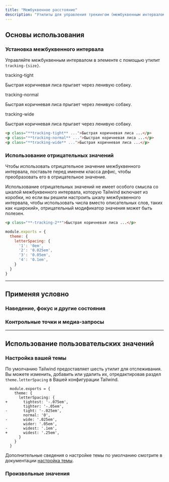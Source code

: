 ```yaml
---
title: "Межбуквенное расстояние"
description: "Утилиты для управления трекингом (межбуквенным интервалом) элемента."
---
```




## Основы использования

### Установка межбуквенного интервала

Управляйте межбуквенным интервалом в элементе с помощью утилит `tracking-{size}`.

<Example>
  <div class="flex flex-col gap-8">
    <div>
      <span class="font-medium text-sm text-slate-500 font-mono mb-3 dark:text-slate-400">tracking-tight</span>
      <p class="tracking-tight text-lg font-medium text-slate-900 dark:text-slate-200">
        Быстрая коричневая лиса прыгает через ленивую собаку.
      </p>
    </div>
    <div>
      <span class="font-medium text-sm text-slate-500 font-mono mb-3 dark:text-slate-400">tracking-normal</span>
      <p class="tracking-normal text-lg font-medium text-slate-900 dark:text-slate-200">
        Быстрая коричневая лиса прыгает через ленивую собаку.
      </p>
    </div>
    <div>
      <span class="font-medium text-sm text-slate-500 font-mono mb-3 dark:text-slate-400">tracking-wide</span>
      <p class="tracking-wide text-lg font-medium text-slate-900 dark:text-slate-200">
        Быстрая коричневая лиса прыгает через ленивую собаку.
      </p>
    </div>
  </div>
</Example>

```html
<p class="**tracking-tight** ...">Быстрая коричневая лиса ...</p>
<p class="**tracking-normal** ...">Быстрая коричневая лиса ...</p>
<p class="**tracking-wide** ...">Быстрая коричневая лиса ...</p>
```

### Использование отрицательных значений

Чтобы использовать отрицательное значение межбуквенного интервала, поставьте перед именем класса дефис, чтобы преобразовать его в отрицательное значение.

Использование отрицательных значений не имеет особого смысла со шкалой межбуквенного интервала, которую Tailwind включает из коробки, но если вы решили настроить шкалу межбуквенного интервала, чтобы использовать числа вместо описательных слов, таких как «широкий», отрицательный модификатор значения может быть полезен.

<SnippetGroup>

```html HTML
<p class="**-tracking-2**">Быстрая коричневая лиса ...</p>
```

```js tailwind.config.js
module.exports = {
  theme: {
    letterSpacing: {
      '1': '0em',
      '2': '0.025em',
      '3': '0.05em',
      '4': '0.1em',
    }
  }
}
```

</SnippetGroup>

---

## <Heading ignore>Применяя условно</Heading>

### <Heading ignore>Наведение, фокус и другие состояния</Heading>

<HoverFocusAndOtherStates defaultClass="tracking-tight" featuredClass="tracking-wide" element="p"  />

### <Heading ignore>Контрольные точки и медиа-запросы</Heading>

<BreakpointsAndMediaQueries defaultClass="tracking-tight" featuredClass="tracking-wide" element="p"  />

---

## Использование пользовательских значений

### Настройка вашей темы

По умолчанию Tailwind предоставляет шесть утилит для отслеживания. Вы можете изменить, добавить или удалить их, отредактировав раздел `theme.letterSpacing` в Вашей конфигурации Tailwind.

```diff-js tailwind.config.js
  module.exports = {
    theme: {
      letterSpacing: {
+       tightest: '-.075em',
        tighter: '-.05em',
-       tight: '-.025em',
        normal: '0',
-       wide: '.025em',
        wider: '.05em',
-       widest: '.1em',
+       widest: '.25em',
      }
    }
  }
```

Дополнительные сведения о настройке темы по умолчанию смотрите в документации [настройка темы](/docs/theme#customizing-the-default-theme).

### Произвольные значения

<ArbitraryValues property="letter-spacing" featuredClass="tracking-[.25em]" element="p" />
